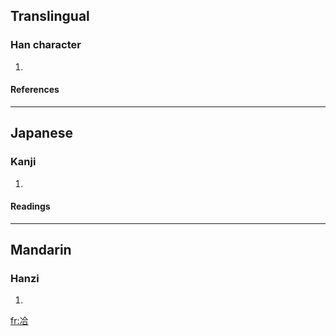 ==Translingual==
===Han character===
{{Han char|rad=冫|as=06|sn=8|four=3816<sub>1</sub>|canj=戈一人一口 (IMOMR)}}
# {{defn|Han}}
====References====
{{Han ref|kx=0132.170|dkj=01639|dj=0296.060|hdz=10297.100|uh=51BE|ud=20926|bh=CBCF|bd=52175}}
----
==Japanese==
===Kanji===
{{ja-kanji|grade=|rs=冫06}}
# {{defn|Japanese}}
====Readings====
{{ja-readings|on=[[きょう]] (kyō)|kun=[[やわらぐ]] (yawaragu)}}
----
==Mandarin==
===Hanzi===
{{cmn-hanzi|pin=[[xiá]] (xia2)|wg=hsia<sup>2</sup>}}
# {{defn|Mandarin}}

[[fr:冾]]